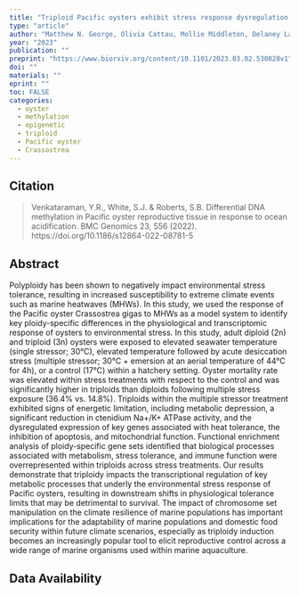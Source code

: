 ```yaml
---
title: "Triploid Pacific oysters exhibit stress response dysregulation and elevated mortality following heatwaves"
type: "article"
author: "Matthew N. George, Olivia Cattau, Mollie Middleton, Delaney Lawson, Brent Vadopalas, Mackenzie Gavery, Steven Roberts"
year: "2023"
publication: ""
preprint: "https://www.biorxiv.org/content/10.1101/2023.03.02.530828v1"
doi: ""
materials: ""
eprint: ""
toc: FALSE
categories:
  - oyster
  - methylation
  - epigenetic
  - triploid
  - Pacific oyster
  - Crassostrea
---
```


## Citation

> Venkataraman, Y.R., White, S.J. & Roberts, S.B. Differential DNA methylation in Pacific oyster reproductive tissue in response to ocean acidification. BMC Genomics 23, 556 (2022). https://doi.org/10.1186/s12864-022-08781-5

## Abstract

Polyploidy has been shown to negatively impact environmental stress tolerance, resulting in increased susceptibility to extreme climate events such as marine heatwaves (MHWs). In this study, we used the response of the Pacific oyster Crassostrea gigas to MHWs as a model system to identify key ploidy-specific differences in the physiological and transcriptomic response of oysters to environmental stress. In this study, adult diploid (2n) and triploid (3n) oysters were exposed to elevated seawater temperature (single stressor; 30°C), elevated temperature followed by acute desiccation stress (multiple stressor; 30°C + emersion at an aerial temperature of 44°C for 4h), or a control (17°C) within a hatchery setting. Oyster mortality rate was elevated within stress treatments with respect to the control and was significantly higher in triploids than diploids following multiple stress exposure (36.4% vs. 14.8%). Triploids within the multiple stressor treatment exhibited signs of energetic limitation, including metabolic depression, a significant reduction in ctenidium Na+/K+ ATPase activity, and the dysregulated expression of key genes associated with heat tolerance, the inhibition of apoptosis, and mitochondrial function. Functional enrichment analysis of ploidy-specific gene sets identified that biological processes associated with metabolism, stress tolerance, and immune function were overrepresented within triploids across stress treatments. Our results demonstrate that triploidy impacts the transcriptional regulation of key metabolic processes that underly the environmental stress response of Pacific oysters, resulting in downstream shifts in physiological tolerance limits that may be detrimental to survival. The impact of chromosome set manipulation on the climate resilience of marine populations has important implications for the adaptability of marine populations and domestic food security within future climate scenarios, especially as triploidy induction becomes an increasingly popular tool to elicit reproductive control across a wide range of marine organisms used within marine aquaculture.

## Data Availability

